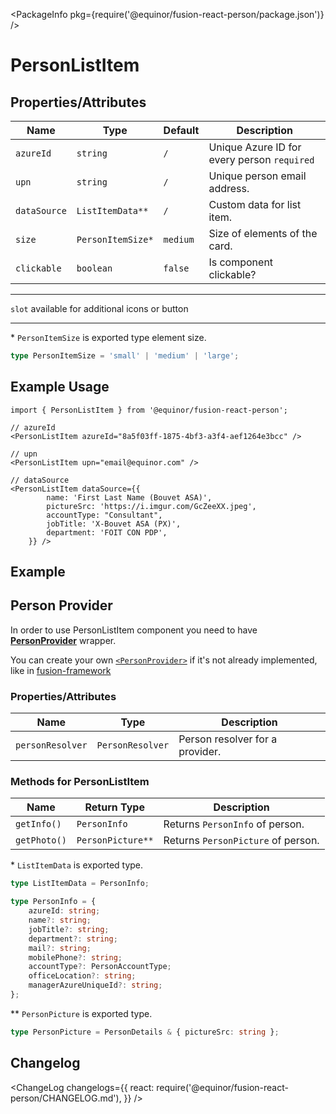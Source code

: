 
<Meta title="Data/Person/List Item" component={PersonListItem} />

<PackageInfo pkg={require('@equinor/fusion-react-person/package.json')} />

# PersonListItem

## Properties/Attributes

Name                      | Type                            | Default                         | Description
------------------------- | -----------------------------   | -----------------------------   | -----------
`azureId`                 | `string`                        | `/`                             | Unique Azure ID for every person `required`
`upn`                     | `string`                        | `/`                             | Unique person email address.
`dataSource`              | `ListItemData**`                | `/`                             | Custom data for list item.
`size`                    | `PersonItemSize*`               | `medium`                        | Size of elements of the card.
`clickable`               | `boolean`                       | `false`                         | Is component clickable?

---

`slot` available for additional icons or button

---
\*  `PersonItemSize` is exported type element size.
```ts
type PersonItemSize = 'small' | 'medium' | 'large';
```

## Example Usage

```tsx
import { PersonListItem } from '@equinor/fusion-react-person';

// azureId
<PersonListItem azureId="8a5f03ff-1875-4bf3-a3f4-aef1264e3bcc" />

// upn
<PersonListItem upn="email@equinor.com" />

// dataSource
<PersonListItem dataSource={{
        name: 'First Last Name (Bouvet ASA)',
        pictureSrc: 'https://i.imgur.com/GcZeeXX.jpeg',
        accountType: "Consultant",
        jobTitle: 'X-Bouvet ASA (PX)',
        department: 'FOIT CON PDP',
    }} />
```

## Example

<StoryExample storyId="examples-person-person-list-item--component" showSource />

## Person Provider

In order to use PersonListItem component you need to have [**PersonProvider**](?path=/docs/data-person-provider--page) wrapper.

You can create your own [`<PersonProvider>`](?path=/docs/data-person-provider--page) if it's not already implemented, like in [fusion-framework](https://github.com/equinor/fusion-framework)

### Properties/Attributes

Name                      | Type                            | Description
------------------------- | -----------------------------   | -----------
`personResolver`          | `PersonResolver`                | Person resolver for a provider. 

### Methods for PersonListItem

| Name                                   | Return Type                     | Description
| -------------------------------------- | -----------------------------   | -----------------------------
`getInfo()`                              | `PersonInfo`                    | Returns `PersonInfo` of person.
`getPhoto()`                             | `PersonPicture**`                | Returns `PersonPicture` of person.


\* `ListItemData` is exported type.
```ts
type ListItemData = PersonInfo;

type PersonInfo = {
    azureId: string;
    name?: string;
    jobTitle?: string;
    department?: string;
    mail?: string;
    mobilePhone?: string;
    accountType?: PersonAccountType;
    officeLocation?: string;
    managerAzureUniqueId?: string;
};
```

\*\* `PersonPicture` is exported type.
```ts
type PersonPicture = PersonDetails & { pictureSrc: string };
```

## Changelog

<ChangeLog
  changelogs={{
    react: require('@equinor/fusion-react-person/CHANGELOG.md'),
  }}
/>
